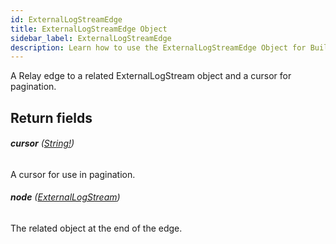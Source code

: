 ```yaml
---
id: ExternalLogStreamEdge
title: ExternalLogStreamEdge Object
sidebar_label: ExternalLogStreamEdge
description: Learn how to use the ExternalLogStreamEdge Object for Builder's API.
---
```


A Relay edge to a related ExternalLogStream object and a cursor for pagination.

## Return fields

###### <b>cursor</b> ([String!](/docs/composer/builder/api/schema/scalar/String.mdx))

A cursor for use in pagination.

###### <b>node</b> ([ExternalLogStream](/docs/composer/builder/api/schema/object/ExternalLogStream.mdx))

The related object at the end of the edge.
